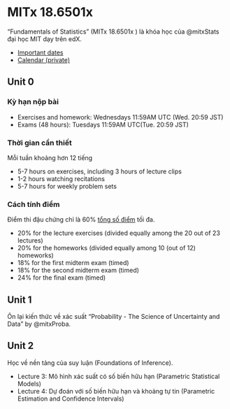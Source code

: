 # MITx 18.6501x

"Fundamentals of Statistics" (MITx 18.6501x ) là khóa học của @mitxStats
đại học MIT dạy trên edX.

- [Important dates](https://learning.edx.org/course/course-v1:MITx+18.6501x+2T2022/dates)
- [Calendar (private)](https://calendar.google.com/calendar/u/0?cid=YTZsYXE2b3A4czl1MzMzN3NkbmVwc3MwM3NAZ3JvdXAuY2FsZW5kYXIuZ29vZ2xlLmNvbQ)

## Unit 0

### Kỳ hạn nộp bài

- Exercises and homework: Wednesdays 11:59AM UTC (Wed. 20:59 JST)
- Exams (48 hours): Tuesdays 11:59AM UTC(Tue. 20:59 JST)

### Thời gian cần thiết

Mỗi tuần khoảng hơn 12 tiếng

- 5-7 hours on exercises, including 3 hours of lecture clips
- 1-2 hours watching recitations
- 5-7 hours for weekly problem sets

### Cách tính điểm

Điểm thi đậu chứng chỉ là 60% [tổng số điểm](https://learning.edx.org/course/course-v1:MITx+18.6501x+2T2022/block-v1:MITx+18.6501x+2T2022+type@sequential+block@u0s1_overview/block-v1:MITx+18.6501x+2T2022+type@vertical+block@u0s1_overview-tab5) tối đa.

- 20% for the lecture exercises (divided equally among the 20 out of 23 lectures)
- 20% for the homeworks (divided equally among 10 (out of 12) homeworks)
- 18% for the first midterm exam (timed)
- 18% for the second midterm exam (timed)
- 24% for the final exam (timed)

## Unit 1

Ôn lại kiến thức về xác suất "Probability - The Science of Uncertainty and Data" by @mitxProba.

## Unit 2

Học về nền tảng của suy luận (Foundations of Inference).

- Lecture 3: Mô hình xác suất có số biến hữu hạn (Parametric Statistical Models)
- Lecture 4: Dự đoán với số biến hữu hạn và khoảng tự tin (Parametric Estimation and Confidence Intervals)
